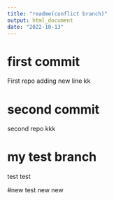 ```yaml
---
title: "readme(conflict branch)"
output: html_document
date: "2022-10-13"
---
```


# first commit

First repo
adding new line kk

# second commit

second repo kkk

# my test branch

test test

#new test
new new